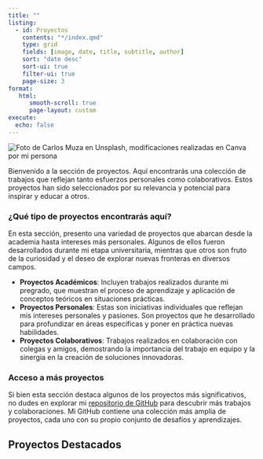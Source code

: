 ```yaml
---
title: ""
listing: 
  - id: Proyectos
    contents: "*/index.qmd"
    type: grid
    fields: [image, date, title, subtitle, author]
    sort: "date desc"
    sort-ui: true
    filter-ui: true
    page-size: 3
format: 
   html: 
      smooth-scroll: true
      page-layout: custom
execute:
  echo: false
---
```


<div class="page-layout-custom">
<img src="1.png" alt="Foto de Carlos Muza en Unsplash, modificaciones realizadas en Canva por mi persona" class="header-image">
<div>

<div class="page-content">

Bienvenido a la sección de proyectos. Aquí encontrarás una colección de trabajos que reflejan tanto esfuerzos personales como colaborativos. Estos proyectos han sido seleccionados por su relevancia y potencial para inspirar y educar a otros.

### ¿Qué tipo de proyectos encontrarás aquí?

En esta sección, presento una variedad de proyectos que abarcan desde la academia hasta intereses más personales. Algunos de ellos fueron desarrollados durante mi etapa universitaria, mientras que otros son fruto de la curiosidad y el deseo de explorar nuevas fronteras en diversos campos.

- **Proyectos Académicos**: Incluyen trabajos realizados durante mi pregrado, que muestran el proceso de aprendizaje y aplicación de conceptos teóricos en situaciones prácticas.
- **Proyectos Personales**: Estas son iniciativas individuales que reflejan mis intereses personales y pasiones. Son proyectos que he desarrollado para profundizar en áreas específicas y poner en práctica nuevas habilidades.
- **Proyectos Colaborativos**: Trabajos realizados en colaboración con colegas y amigos, demostrando la importancia del trabajo en equipo y la sinergia en la creación de soluciones innovadoras.

### Acceso a más proyectos

Si bien esta sección destaca algunos de los proyectos más significativos, no dudes en explorar mi [repositorio de GitHub](https://github.com/CapStats-ML) para descubrir más trabajos y colaboraciones. Mi GitHub contiene una colección más amplia de proyectos, cada uno con su propio conjunto de desafíos y aprendizajes.

## Proyectos Destacados

:::{#Proyectos}
:::
<div>


<!-- Google tag (gtag.js) -->
<script async src="https://www.googletagmanager.com/gtag/js?id=G-H0F3YKCDW7"></script>
<script>
  window.dataLayer = window.dataLayer || [];
  function gtag(){dataLayer.push(arguments);}
  gtag('js', new Date());

  gtag('config', 'G-H0F3YKCDW7');
</script>